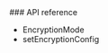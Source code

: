 <PlatformWrapper platform="web">

<ProductWrapper product = "voice-calling">
### API reference

-    <Link target="_blank" to="{{global.API_REF_WEB_ROOT_VOICE_SDK}}/globals.html#encryptionmode">EncryptionMode</Link>
-    <Link target="_blank" to="{{global.API_REF_WEB_ROOT_VOICE_SDK}}/interfaces/iagorartcclient.html#setencryptionconfig">setEncryptionConfig</Link>
</ProductWrapper>

</PlatformWrapper>
